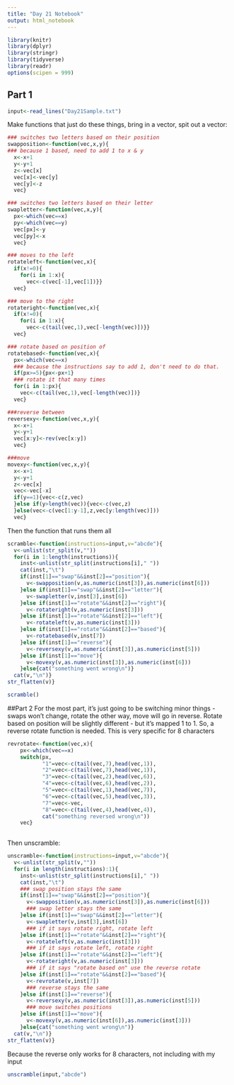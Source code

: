 ```yaml
---
title: "Day 21 Notebook"
output: html_notebook
---
```


```r
library(knitr)
library(dplyr)
library(stringr)
library(tidyverse)
library(readr)
options(scipen = 999)
```

## Part 1

```r
input<-read_lines("Day21Sample.txt")
```

Make functions that just do these things, bring in a vector, spit out a vector:

```r
### switches two letters based on their position
swapposition<-function(vec,x,y){
### because 1 based, need to add 1 to x & y
  x<-x+1
  y<-y+1
  z<-vec[x]
  vec[x]<-vec[y]
  vec[y]<-z
  vec}

### switches two letters based on their letter
swapletter<-function(vec,x,y){
  px<-which(vec==x)
  py<-which(vec==y)
  vec[px]<-y
  vec[py]<-x
  vec}

### moves to the left
rotateleft<-function(vec,x){
  if(x!=0){
    for(i in 1:x){
      vec<-c(vec[-1],vec[1])}}
  vec}

### move to the right
rotateright<-function(vec,x){
  if(x!=0){
    for(i in 1:x){
      vec<-c(tail(vec,1),vec[-length(vec)])}}
  vec}

### rotate based on position of 
rotatebased<-function(vec,x){
  px<-which(vec==x)
  ### because the instructions say to add 1, don't need to do that.
  if(px>=5){px<-px+1}
  ### rotate it that many times
  for(i in 1:px){
    vec<-c(tail(vec,1),vec[-length(vec)])}
  vec}

###reverse between
reversexy<-function(vec,x,y){
  x<-x+1
  y<-y+1
  vec[x:y]<-rev(vec[x:y])
  vec}

###move
movexy<-function(vec,x,y){
  x<-x+1
  y<-y+1
  z<-vec[x]
  vec<-vec[-x]
  if(y==1){vec<-c(z,vec)
  }else if(y>length(vec)){vec<-c(vec,z)
  }else(vec<-c(vec[1:y-1],z,vec[y:length(vec)]))
  vec}

```

Then the function that runs them all

```r
scramble<-function(instructions=input,v="abcde"){
  v<-unlist(str_split(v,""))
  for(i in 1:length(instructions)){
    inst<-unlist(str_split(instructions[i]," "))
    cat(inst,"\t")
    if(inst[1]=="swap"&&inst[2]=="position"){
      v<-swapposition(v,as.numeric(inst[3]),as.numeric(inst[6]))
    }else if(inst[1]=="swap"&&inst[2]=="letter"){
      v<-swapletter(v,inst[3],inst[6])
    }else if(inst[1]=="rotate"&&inst[2]=="right"){
      v<-rotateright(v,as.numeric(inst[3]))
    }else if(inst[1]=="rotate"&&inst[2]=="left"){
      v<-rotateleft(v,as.numeric(inst[3]))
    }else if(inst[1]=="rotate"&&inst[2]=="based"){
      v<-rotatebased(v,inst[7])
    }else if(inst[1]=="reverse"){
      v<-reversexy(v,as.numeric(inst[3]),as.numeric(inst[5]))
    }else if(inst[1]=="move"){
      v<-movexy(v,as.numeric(inst[3]),as.numeric(inst[6]))
    }else{cat("something went wrong\n")}
  cat(v,"\n")}
str_flatten(v)}
```


```r
scramble()
```


##Part 2
For the most part, it's just going to be switching minor things - swaps won't change, rotate the other way, move will go in reverse.  Rotate based on position will be slightly different - but it's mapped 1 to 1.  So, a reverse rotate function is needed.  This is very specific for 8 characters

```r
revrotate<-function(vec,x){
    px<-which(vec==x)
    switch(px,
           "1"=vec<-c(tail(vec,7),head(vec,1)),
           "2"=vec<-c(tail(vec,7),head(vec,1)),
           "3"=vec<-c(tail(vec,2),head(vec,6)),
           "4"=vec<-c(tail(vec,6),head(vec,2)),
           "5"=vec<-c(tail(vec,1),head(vec,7)),
           "6"=vec<-c(tail(vec,5),head(vec,3)),
           "7"=vec<-vec,
           "8"=vec<-c(tail(vec,4),head(vec,4)),
           cat("something reversed wrong\n"))
    vec}
  
```

Then unscramble:


```r
unscramble<-function(instructions=input,v="abcde"){
  v<-unlist(str_split(v,""))
  for(i in length(instructions):1){
    inst<-unlist(str_split(instructions[i]," "))
    cat(inst,"\t")
    ### swap position stays the same
    if(inst[1]=="swap"&&inst[2]=="position"){
      v<-swapposition(v,as.numeric(inst[3]),as.numeric(inst[6]))
      ### swap letter stays the same
    }else if(inst[1]=="swap"&&inst[2]=="letter"){
      v<-swapletter(v,inst[3],inst[6])
      ### if it says rotate right, rotate left
    }else if(inst[1]=="rotate"&&inst[2]=="right"){
      v<-rotateleft(v,as.numeric(inst[3]))
      ### if it says rotate left, rotate right
    }else if(inst[1]=="rotate"&&inst[2]=="left"){
      v<-rotateright(v,as.numeric(inst[3]))
      ### if it says "rotate based on" use the reverse rotate
    }else if(inst[1]=="rotate"&&inst[2]=="based"){
      v<-revrotate(v,inst[7])
      ### reverse stays the same
    }else if(inst[1]=="reverse"){
      v<-reversexy(v,as.numeric(inst[3]),as.numeric(inst[5]))
      ### move switches positions
    }else if(inst[1]=="move"){
      v<-movexy(v,as.numeric(inst[6]),as.numeric(inst[3]))
    }else{cat("something went wrong\n")}
  cat(v,"\n")}
str_flatten(v)}
```

Because the reverse only works for 8 characters, not including with my input
```r
unscramble(input,"abcde")
```

